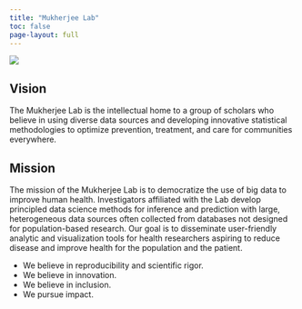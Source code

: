 ```yaml
---
title: "Mukherjee Lab"
toc: false
page-layout: full
---
```


::: {.column-page-inset}
![](images/banner-images/landing-page.png)
:::

## Vision 

The Mukherjee Lab is the intellectual home to a group of scholars who believe in using diverse data sources and developing innovative statistical methodologies to optimize prevention, treatment, and care for communities everywhere.

## Mission

The mission of the Mukherjee Lab is to democratize the use of big data to improve human health. Investigators affiliated with the Lab develop principled data science methods for inference and prediction with large, heterogeneous data sources often collected from databases not designed for population-based research. Our goal is to disseminate user-friendly analytic and visualization tools for health researchers aspiring to reduce disease and improve health for the population and the patient. 

- We believe in reproducibility and scientific rigor. 
- We believe in innovation. 
- We believe in inclusion. 
- We pursue impact. 

